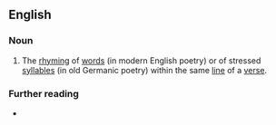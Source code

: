 ==English==

===Noun===
{{examples|
* English example ([[perfect rhyme|perfect]] [[end rhyme]] of whole words in {{w|Edgar Allen Poe}}'s ''{{w|The Raven}}''):
*: Once upon a midnight dr'''eary''', while I pondered, weak and w'''eary'''
* Norse example ([[half rhyme]] of stressed syllables only, not of whole words, in the ''{{w|Þórsdrápa}}''):
*: '''end'''r til Ymsa '''kind'''ar
}}
{{en-noun|~}}

# The [[rhyming]] of [[word]]s (in modern English poetry) or of stressed [[syllable]]s (in old Germanic poetry) within the same [[line]] of a [[verse]].
#: {{coordinate terms|en|half rhyme|perfect rhyme}}

===Further reading===
* {{pedia}}